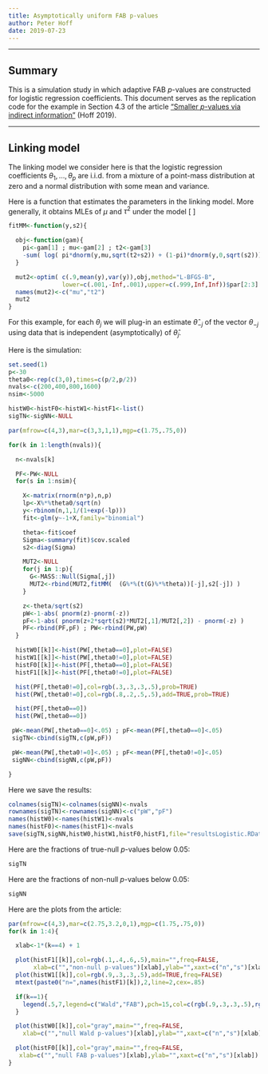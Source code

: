 ```yaml
---
title: Asymptotically uniform FAB p-values 
author: Peter Hoff
date: 2019-07-23
---
```


----

## Summary 
This is a simulation study in which 
adaptive FAB $p$-values are constructed 
for logistic regression coefficients. 
This document serves as the replication code for the example in Section 4.3 of the article
["Smaller $p$-values via indirect information"](https://arxiv.org/abs/1907.12589) (Hoff 2019).


---



## Linking model 

The linking model we consider here is that the logistic regression coefficients 
$\theta_1,\ldots, \theta_p$ are i.i.d. from a mixture of a point-mass distribution 
at zero and a normal distribution with some mean and variance. 

Here is a function that estimates the parameters in the linking model. 
More generally, it obtains MLEs of $\mu$ and $\tau^2$ 
under the model 
\[
\begin{align*} 
y & \sim N_p( \theta , \sigma^2 I) \\
\theta_1,\ldots, \theta_p &\sim i.i.d\ (1-\pi) \delta_0(\theta) + \text{dnorm}(\theta, \mu,\tau) 
\end{align*}
\]

```r
fitMM<-function(y,s2){

  obj<-function(gam){
    pi<-gam[1] ; mu<-gam[2] ; t2<-gam[3]
    -sum( log( pi*dnorm(y,mu,sqrt(t2+s2)) + (1-pi)*dnorm(y,0,sqrt(s2))) )
  }

  mut2<-optim( c(.9,mean(y),var(y)),obj,method="L-BFGS-B",
               lower=c(.001,-Inf,.001),upper=c(.999,Inf,Inf))$par[2:3]
  names(mut2)<-c("mu","t2")
  mut2
}
```

For this example, for each $\theta_j$ 
we will plug-in an estimate $\hat\theta_{-j}$ of 
the vector $\theta_{-j}$ using data that is independent (asymptotically)
of $\hat\theta_j$. 


Here is the simulation:
```r
set.seed(1)
p<-30
theta0<-rep(c(3,0),times=c(p/2,p/2))
nvals<-c(200,400,800,1600) 
nsim<-5000

histW0<-histF0<-histW1<-histF1<-list() 
sigTN<-sigNN<-NULL

par(mfrow=c(4,3),mar=c(3,3,1,1),mgp=c(1.75,.75,0)) 

for(k in 1:length(nvals)){

  n<-nvals[k] 

  PF<-PW<-NULL
  for(s in 1:nsim){ 

    X<-matrix(rnorm(n*p),n,p) 
    lp<-X%*%theta0/sqrt(n)
    y<-rbinom(n,1,1/(1+exp(-lp))) 
    fit<-glm(y~-1+X,family="binomial")

    theta<-fit$coef
    Sigma<-summary(fit)$cov.scaled
    s2<-diag(Sigma)  

    MUT2<-NULL
    for(j in 1:p){
      G<-MASS::Null(Sigma[,j])
      MUT2<-rbind(MUT2,fitMM(  (G%*%(t(G)%*%theta))[-j],s2[-j]) )
    }

    z<-theta/sqrt(s2)
    pW<-1-abs( pnorm(z)-pnorm(-z))
    pF<-1-abs( pnorm(z+2*sqrt(s2)*MUT2[,1]/MUT2[,2]) - pnorm(-z) ) 
    PF<-rbind(PF,pF) ; PW<-rbind(PW,pW)   
  } 

  histW0[[k]]<-hist(PW[,theta0==0],plot=FALSE) 
  histW1[[k]]<-hist(PW[,theta0!=0],plot=FALSE)  
  histF0[[k]]<-hist(PF[,theta0==0],plot=FALSE) 
  histF1[[k]]<-hist(PF[,theta0!=0],plot=FALSE)   

  hist(PF[,theta0!=0],col=rgb(.3,.3,.3,.5),prob=TRUE) 
  hist(PW[,theta0!=0],col=rgb(.8,.2,.5,.5),add=TRUE,prob=TRUE) 

  hist(PF[,theta0==0]) 
  hist(PW[,theta0==0]) 

 pW<-mean(PW[,theta0==0]<.05) ; pF<-mean(PF[,theta0==0]<.05) 
 sigTN<-cbind(sigTN,c(pW,pF))  

 pW<-mean(PW[,theta0!=0]<.05) ; pF<-mean(PF[,theta0!=0]<.05) 
 sigNN<-cbind(sigNN,c(pW,pF))  

}

```

Here we save the results:
```r
colnames(sigTN)<-colnames(sigNN)<-nvals
rownames(sigTN)<-rownames(sigNN)<-c("pW","pF")
names(histW0)<-names(histW1)<-nvals
names(histF0)<-names(histF1)<-nvals  
save(sigTN,sigNN,histW0,histW1,histF0,histF1,file="resultsLogistic.RData") 
```

Here are the fractions of true-null $p$-values below 0.05:
```r
sigTN
```

Here are the fractions of non-null $p$-values below 0.05:
```r
sigNN
```


Here are the plots from the article:
```r
par(mfrow=c(4,3),mar=c(2.75,3.2,0,1),mgp=c(1.75,.75,0))
for(k in 1:4){

  xlab<-1*(k==4) + 1

  plot(histF1[[k]],col=rgb(.1,.4,.6,.5),main="",freq=FALSE,
       xlab=c("","non-null p-values")[xlab],ylab="",xaxt=c("n","s")[xlab] )
  plot(histW1[[k]],col=rgb(.9,.3,.3,.5),add=TRUE,freq=FALSE)
  mtext(paste0("n=",names(histF1)[k]),2,line=2,cex=.85)

  if(k==1){
    legend(.5,7,legend=c("Wald","FAB"),pch=15,col=c(rgb(.9,.3,.3,.5),rgb(.1,.4,.6,.5)),bty="n")
  }

  plot(histW0[[k]],col="gray",main="",freq=FALSE,
    xlab=c("","null Wald p-values")[xlab],ylab="",xaxt=c("n","s")[xlab])

  plot(histF0[[k]],col="gray",main="",freq=FALSE,
   xlab=c("","null FAB p-values")[xlab],ylab="",xaxt=c("n","s")[xlab])
}

```

